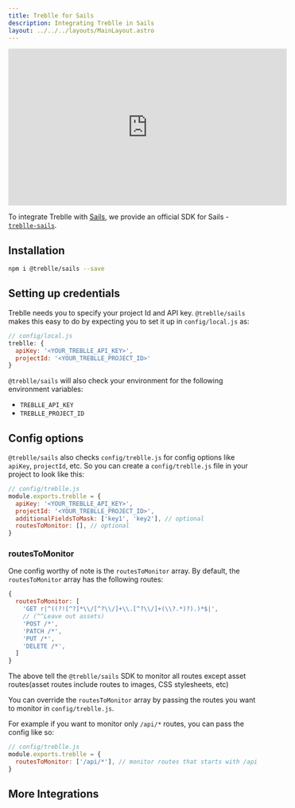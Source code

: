 ```yaml
---
title: Treblle for Sails
description: Integrating Treblle in Sails
layout: ../../../layouts/MainLayout.astro
---
```



<iframe
  width="560"
  height="315"
  src="https://www.youtube.com/embed/49tHbxmydfs"
  aria-label="YouTube video player"
  frameborder="0"
  allow="accelerometer; autoplay; clipboard-write; encrypted-media; gyroscope; picture-in-picture; web-share"
  allowfullscreen
></iframe>

To integrate Treblle with [Sails](https://sailsjs.com), we provide an official SDK for Sails - [`treblle-sails`](https://github.com/Treblle/treblle-sails).

## Installation

```sh
npm i @treblle/sails --save
```

## Setting up credentials

Treblle needs you to specify your project Id and API key. `@treblle/sails` makes this easy to do by expecting you to set it up in `config/local.js` as:

```js
// config/local.js
treblle: {
  apiKey: '<YOUR_TREBLLE_API_KEY>',
  projectId: '<YOUR_TREBLLE_PROJECT_ID>'
}
```

`@treblle/sails` will also check your environment for the following environment variables:

- `TREBLLE_API_KEY`
- `TREBLLE_PROJECT_ID`

## Config options

`@treblle/sails` also checks `config/treblle.js` for config options like `apiKey`, `projectId`, etc. So you can create a `config/treblle.js` file in your project to look like this:

```js
// config/treblle.js
module.exports.treblle = {
  apiKey: '<YOUR_TREBLLE_API_KEY>',
  projectId: '<YOUR_TREBLLE_PROJECT_ID>',
  additionalFieldsToMask: ['key1', 'key2'], // optional
  routesToMonitor: [], // optional
}
```

### routesToMonitor

One config worthy of note is the `routesToMonitor` array. By default, the `routesToMonitor` array has the following routes:

```js
{
  routesToMonitor: [
    'GET r|^((?![^?]*\\/[^?\\/]+\\.[^?\\/]+(\\?.*)?).)*$|',
    // (^^Leave out assets)
    'POST /*',
    'PATCH /*',
    'PUT /*',
    'DELETE /*',
  ]
}
```

The above tell the `@treblle/sails` SDK to monitor all routes except asset routes(asset routes include routes to images, CSS stylesheets, etc)

You can override the `routesToMonitor` array by passing the routes you want to monitor in `config/treblle.js`.

For example if you want to monitor only `/api/*` routes, you can pass the config like so:

```js
// config/treblle.js
module.exports.treblle = {
  routesToMonitor: ['/api/*'], // monitor routes that starts with /api
}
```

## More Integrations

<TreblleIntegrations />
